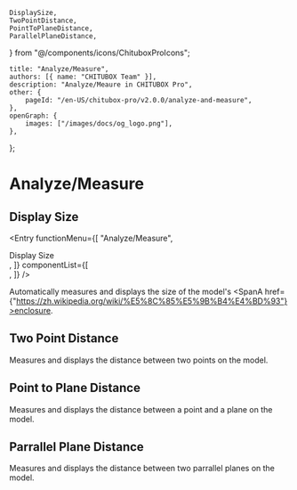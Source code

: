 	DisplaySize,
	TwoPointDistance,
	PointToPlaneDistance,
	ParallelPlaneDistance,
} from "@/components/icons/ChituboxProIcons";

	title: "Analyze/Measure",
	authors: [{ name: "CHITUBOX Team" }],
	description: "Analyze/Meaure in CHITUBOX Pro",
	other: {
		pageId: "/en-US/chitubox-pro/v2.0.0/analyze-and-measure",
	},
	openGraph: {
		images: ["/images/docs/og_logo.png"],
	},
};

# Analyze/Measure

## Display Size

<Entry
	functionMenu={[
		"Analyze/Measure",
		<div className="flex items-center gap-1">
			<DisplaySize />
			Display Size
		</div>,
	]}
	componentList={[
		<div className="flex items-center gap-1">
			<ChituboxRulerIcon /> 
		</div>,
	]}
/>

<DisplaySize /> Automatically measures and displays the size of the model's <SpanA href={"https://zh.wikipedia.org/wiki/%E5%8C%85%E5%9B%B4%E4%BD%93"}>enclosure</SpanA>.

## Two Point Distance

<TwoPointDistance /> Measures and displays the distance between two points on the model.

## Point to Plane Distance

<PointToPlaneDistance /> Measures and displays the distance between a point and a plane on the model.

## Parrallel Plane Distance

<ParallelPlaneDistance /> Measures and displays the distance between two parrallel planes on the model.
